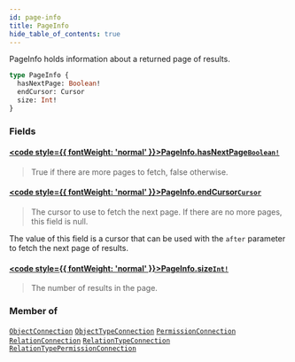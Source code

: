 ```yaml
---
id: page-info
title: PageInfo
hide_table_of_contents: true
---
```








PageInfo holds information about a returned page of results.

```graphql
type PageInfo {
  hasNextPage: Boolean!
  endCursor: Cursor
  size: Int!
}
```


### Fields

#### [<code style={{ fontWeight: 'normal' }}>PageInfo.<b>hasNextPage</b></code>](#)<Bullet />[`Boolean!`](/docs/v1/directory-api-reference/schema/common/scalars/boolean) <Badge class="secondary" text="non-null"/> <Badge class="secondary" text="scalar"/> <Badge class="secondary" text="common"/>
> True if there are more pages to fetch, false otherwise.
> 

#### [<code style={{ fontWeight: 'normal' }}>PageInfo.<b>endCursor</b></code>](#)<Bullet />[`Cursor`](/docs/v1/directory-api-reference/schema/common/scalars/cursor) <Badge class="secondary" text="scalar"/> <Badge class="secondary" text="common"/>
> The cursor to use to fetch the next page. If there are no more pages, this field is null.

The value of this field is a cursor that can be used with the `after` parameter to fetch the next page of results.
> 

#### [<code style={{ fontWeight: 'normal' }}>PageInfo.<b>size</b></code>](#)<Bullet />[`Int!`](/docs/v1/directory-api-reference/schema/common/scalars/int) <Badge class="secondary" text="non-null"/> <Badge class="secondary" text="scalar"/> <Badge class="secondary" text="common"/>
> The number of results in the page.
> 



### Member of

[`ObjectConnection`](/docs/v1/directory-api-reference/schema/objects/objects/object-connection)  <Badge class="secondary" text="object"/><Bullet />[`ObjectTypeConnection`](/docs/v1/directory-api-reference/schema/object-types/objects/object-type-connection)  <Badge class="secondary" text="object"/><Bullet />[`PermissionConnection`](/docs/v1/directory-api-reference/schema/permissions/objects/permission-connection)  <Badge class="secondary" text="object"/><Bullet />[`RelationConnection`](/docs/v1/directory-api-reference/schema/relations/objects/relation-connection)  <Badge class="secondary" text="object"/><Bullet />[`RelationTypeConnection`](/docs/v1/directory-api-reference/schema/relation-types/objects/relation-type-connection)  <Badge class="secondary" text="object"/><Bullet />[`RelationTypePermissionConnection`](/docs/v1/directory-api-reference/schema/permissions/objects/relation-type-permission-connection)  <Badge class="secondary" text="object"/>



